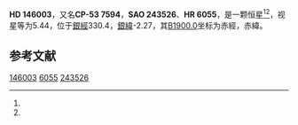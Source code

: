 {{Starbox begin
| name = HD 146003
}}
{{Starbox observe
| epoch = [[J2000.0|J2000.0]]
| constell = {{星座名待查}}<ref name=SIMBAD>{{cite web
 | url=http://simbad.u-strasbg.fr/simbad/sim-id?Ident=HR+6055
 | title =Pulsating variable Star
 | publisher=Centre de Données astronomiques de Strasbourg
 | work=SIMBAD
 | accessdate=2012-07-13}}</ref><ref name=DATA>{{cite web
 | url=http://vizier.u-strasbg.fr/viz-bin/VizieR-5?-out.add=.&-source=5050&-corr=PK=HR&-out.max=9999&HR=6055
 | title=VizieR Detailed Page
 | accessdate=2012-07-13
 | archive-url=https://web.archive.org/web/20160305002211/http://vizier.u-strasbg.fr/viz-bin/VizieR-5?-out.add=.&-source=5050&-corr=PK=HR&-out.max=9999&HR=6055
 | archive-date=2016-03-05
 | dead-url=yes
 }}</ref>
| 星官 = 
| ra = {{RA|16|16|43.1}}<ref name=SIMBAD /><ref name=DATA />
| dec = {{DEC|-53|48|40}}<ref name=SIMBAD /><ref name=DATA />
| appmag_v = 5.44<ref name=SIMBAD /><ref name=DATA />
}}
{{Starbox character
| class = M2III<ref name=SIMBAD /><ref name=DATA />
| b-v = 1.73<ref name=SIMBAD /><ref name=DATA />
| u-b = 1.86<ref name=SIMBAD /><ref name=DATA />
| r-i = 1.02E<ref name=SIMBAD /><ref name=DATA />
| variable = 
}}
{{Starbox astrometry
| radial_v = 1.86
| prop_mo_ra = -28
| parallax = 0.02
| p_error = 
}}
{{Starbox catalog
| names =CP-53 7594，[[SAO星表|SAO]] 243526，[[HD星表|HD]] 146003，[[HR星表|HR]] 6055}}
{{Starbox reference |Simbad=HR+6055}}
{{Starbox end}}

'''HD 146003'''，又名'''CP-53 7594'''，'''SAO 243526'''、'''HR 6055'''，是一颗恒星<ref name=SIMBAD /><ref name=DATA />，视星等为5.44，位于[[銀道座標系|銀經]]330.4，[[銀道座標系|銀緯]]-2.27，其[[B1900.0|B1900.0]]坐标为赤經{{RA|16|8|53.5}}，赤緯{{DEC|-53|-2.27|36}}。

== 参考文献 ==
{{reflist}}

{{star-stub}}

[[Category:HD和HDE天體|146003]]
[[Category:HR天體|6055]]
[[Category:SAO天體|243526]]